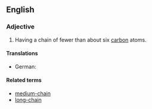 ==English==

===Adjective===
{{en-adj|head=[[short]]-[[chain]]|-}}

# {{lb|en|organic chemistry|of an aliphatic compound}} Having a chain of fewer than about six [[carbon]] atoms.

====Translations====
{{trans-top|having a chain of fewer than about six carbon atoms}}
* German: {{t|de|kurzkettig}}
{{trans-mid}}
{{trans-bottom}}

====Related terms====
* [[medium-chain]]
* [[long-chain]]